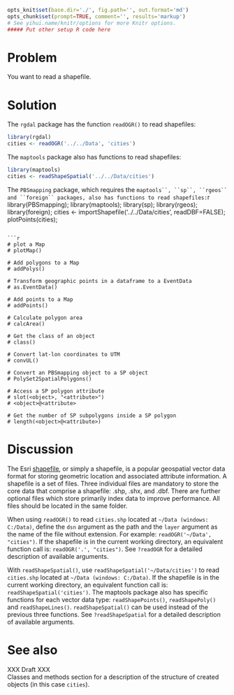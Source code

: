 ```{r knitsetup, echo=FALSE, results='hide', warning=FALSE, message=FALSE, cache=FALSE}
opts_knit$set(base.dir='./', fig.path='', out.format='md')
opts_chunk$set(prompt=TRUE, comment='', results='markup')
# See yihui.name/knitr/options for more Knitr options.
##### Put other setup R code here

```

# Problem
You want to read a shapefile.

# Solution
The ``rgdal`` package has the function ``readOGR()`` to read shapefiles:
```{r readOGR}
library(rgdal)
cities <- readOGR('../../Data', 'cities')
```
The ``maptools`` package also has functions to read shapefiles:
```{r readShape}
library(maptools)
cities <- readShapeSpatial('../../Data/cities')
```
The ``PBSmapping`` package, which requires the ```maptools``, ``sp``, ``rgeos`` and ``foreign`` packages, also has functions to read shapefiles:
```{r importShapefile}
library(PBSmapping);
library(maptools);
library(sp);
library(rgeos);
library(foreign);
cities <- importShapefile('../../Data/cities', readDBF=FALSE);
plotPoints(cities);
```

```{r PBSmapping}
# plot a Map
# plotMap()

# Add polygons to a Map
# addPolys()

# Transform geographic points in a dataframe to a EventData
# as.EventData()

# Add points to a Map
# addPoints()

# Calculate polygon area
# calcArea()

# Get the class of an object
# class()

# Convert lat-lon coordinates to UTM
# convUL()

# Convert an PBSmapping object to a SP object
# PolySet2SpatialPolygons()

# Access a SP polygon attribute
# slot(<object>, "<attribute>")
# <object>@<attribute>

# Get the number of SP subpolygons inside a SP polygon
# length(<object>@<attribute>)
```

# Discussion
The Esri [shapefile](http://en.wikipedia.org/wiki/Shapefile), or simply a shapefile, is a popular geospatial vector data format for storing geometric location and associated attribute information. A shapefile is a set of files. Three individual files are mandatory to store the core data that comprise a shapefile: .shp, .shx, and .dbf. There are further optional files which store primarily index data to improve performance. All files should be located in the same folder.  

When using ``readOGR()`` to read ``cities.shp`` located at ``~/Data (windows: C:/Data)``, define the ``dsn`` argument as the path and the ``layer`` argument as the name of the file without extension. For example: ``readOGR('~/Data', "cities")``. If the shapefile is in the current working directory, an equivalent function call is: ``readOGR('.', "cities")``. See ``?readOGR`` for a detailed description of available arguments.  

With ``readShapeSpatial()``, use ``readShapeSpatial('~/Data/cities')`` to read ``cities.shp`` located at ``~/Data (windows: C:/Data)``. If the shapefile is in the current working directory, an equivalent function call is: ``readShapeSpatial('cities')``. The maptools package also has specific functions for each vector data type: ``readShapePoints()``, ``readShapePoly()`` and ``readShapeLines()``. ``readShapeSpatial()`` can be used instead of the previous three functions. See ``?readShapeSpatial`` for a detailed description of available arguments.  

# See also
XXX Draft XXX  
Classes and methods section for a description of the structure of created objects (in this case ``cities``).   













